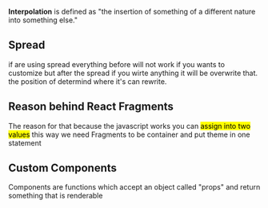 <b>Interpolation</b> is defined as "the insertion of something of a different nature into something else."

## Spread 
if are using spread everything before will not work if you wants to customize but after the spread if you wirte anything 
it will be overwrite that. the position of determind where it's can rewrite.

## Reason behind React Fragments
The reason for that because the javascript works you can <mark>assign into two values</mark>
this way we need Fragments to be container and put theme in one statement

## Custom Components
Components are functions which accept an object called "props" and return something that is renderable
